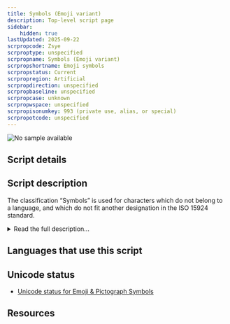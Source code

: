 ```yaml
---
title: Symbols (Emoji variant)
description: Top-level script page
sidebar:
    hidden: true
lastUpdated: 2025-09-22
scrpropcode: Zsye
scrproptype: unspecified
scrpropname: Symbols (Emoji variant)
scrpropshortname: Emoji symbols
scrpropstatus: Current
scrpropregion: Artificial
scrpropdirection: unspecified
scrpropbaseline: unspecified
scrpropcase: unknown
scrpropwspace: unspecified
scrpropisonumkey: 993 (private use, alias, or special)
scrpropotcode: unspecified
---
```



![No sample available](../images/nosample.png)



## Script details

<ScriptDetails />

## Script description

The classification “Symbols” is used for characters which do not belong to a language, and which do not fit another designation in the ISO 15924 standard.

<details>
<summary>Read the full description...</summary>Recently, “Emoji variant” has been added as a new classification of “Symbols”. Emoji are “picture characters” originally associated with mobile phone use in Japan, but they are now popular worldwide.
</details>

## Languages that use this script

<WsList script='Zsye' wsMax='5' />

## Unicode status

- [Unicode status for Emoji & Pictograph Symbols](/scrlang/unicode/z-emoji-pictograph-unicode)


## Resources

<ScriptResources detailSummary='seemore' />


